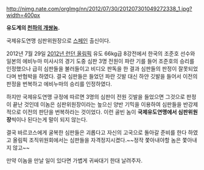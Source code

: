 http://nimg.nate.com/orgImg/nn/2012/07/30/201207301049272338_1.jpg?width=400px

'''유도계의 [[천하의 개쌍놈]].'''

국제유도연맹 심판위원장으로 [[스페인]] 출신이다. 

2012년 7월 29일 [[2012년 런던 올림픽]] 유도 66kg급 8강전에서 한국의 조준호 선수와 일본의 에비누마 미사시의 경기 도중 심판 3명 전원이 파란 기를 들어 조준호의 승리를 인정했으나 급히 심판들을 불러들이고 비디오 판독을 한 결과 심판들의 판정이 잘못되었다며 반협박을 하였다. 결국 심판들은 들었던 파란 깃발 대신 하얀 깃발을 들어서 이전의 판정을 번복하고 에비누마의 승리를 인정하였다. 

하지만 국제유도연맹 규정에 따르면 3명의 심판이 전원 깃발을 들었으면 그것으로 판정이 끝난 것인데 이놈은 심판위원장이라는 높으신 양반 기믹을 이용하여 심판들을 반강제적으로 이전의 판단을 번복하라는 것이었다. 이런 골빈 놈이 '''국제유도연맹에서 심판위원장'''씩이나 된다는게 말이 되지 않는다. 

결국 바르코스에게 굴복한 심판들은 괴롭다고 자신의 고국으로 돌아갈 준비를 한다 하였고 올림픽 조직위원회에서는 심판들을 자격정지시켰다.~~정작 쫓아내야할 놈은 쫓아내지 않고~~

만약 이놈을 만날 일이 있다면 가볍게 귀싸대기 한대 날려주자. 
